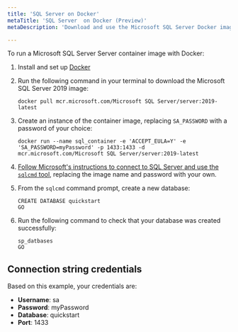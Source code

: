 ```yaml
---
title: 'SQL Server on Docker'
metaTitle: 'SQL Server  on Docker (Preview)'
metaDescription: 'Download and use the Microsoft SQL Server Docker image.'

---
```


<TopBlock>

To run a Microsoft SQL Server Server container image with Docker:

1. Install and set up [Docker](https://docs.docker.com/get-docker/)
1. Run the following command in your terminal to download the Microsoft SQL Server 2019 image:

   ```terminal
   docker pull mcr.microsoft.com/Microsoft SQL Server/server:2019-latest
   ```
   
1. Create an instance of the container image, replacing `SA_PASSWORD` with a password of your choice:

   ```terminal
   docker run --name sql_container -e 'ACCEPT_EULA=Y' -e 'SA_PASSWORD=myPassword' -p 1433:1433 -d mcr.microsoft.com/Microsoft SQL Server/server:2019-latest
   ```

1. [Follow Microsoft's instructions to connect to SQL Server and use the `sqlcmd` tool](https://docs.microsoft.com/en-us/sql/linux/quickstart-install-connect-docker?view=sql-server-ver15&pivots=cs1-cmd#connect-to-sql-server), replacing the image name and password with your own.

1. From the `sqlcmd` command prompt, create a new database:
 
   ```terminal
   CREATE DATABASE quickstart
   GO
   ```

1. Run the following command to check that your database was created successfully:

   ```terminal
   sp_datbases
   GO
   ```

</TopBlock>

## Connection string credentials

Based on this example, your credentials are:

* **Username**: sa
* **Password**: myPassword
* **Database**: quickstart
* **Port**: 1433